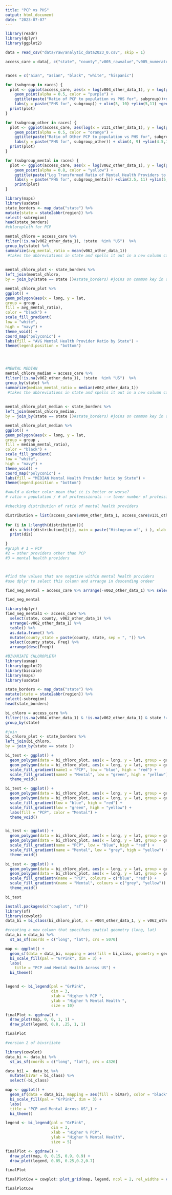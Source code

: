 ```yaml
---
title: "PCP vs PHS"
output: html_document
date: "2023-07-07"
---
```

```r
library(readr)
library(dplyr)
library(ggplot2)

data = read_csv("data/raw/analytic_data2023_0.csv", skip = 1)

```


```r
access_care = data[, c("state", "county","v005_rawvalue","v005_numerator", "v005_denominator","v005_race_aian", "v005_race_asian","v005_race_black", "v005_race_white", "v005_race_hispanic", "v004_rawvalue", "v004_other_data_1" , "v131_rawvalue" , "v131_other_data_1", "v050_rawvalue", "v050_numerator", "v050_denominator", "v050_race_aian", "v050_race_asian", "v050_race_black", "v050_race_white", "v050_race_hispanic",  "v155_rawvalue", "v155_numerator", "v155_denominator", "v155_race_aian", "v155_race_asian", "v155_race_black", "v155_race_white", "v155_race_hispanic", "v062_rawvalue", "v062_other_data_1"  )]


races = c("aian", "asian", "black", "white", "hispanic")

for (subgroup in races) {
  plot <- ggplot(access_care, aes(x = log(v004_other_data_1), y = log(get(paste0("v005_race_", subgroup))))) +
    geom_point(alpha = 0.5, color = "purple") +
    ggtitle(paste("Ratio of PCP to population vs PHS for", subgroup))+xlab("Log Transformed Ratio of Population to PCP")+
    labs(y = paste("PHS for", subgroup)) + xlim(5, 10) +ylim(5,11) +geom_smooth()
  print(plot)
}

```

```r
for (subgroup_other in races) {
  plot <- ggplot(access_care, aes(log(x = v131_other_data_1), y = log(get(paste0("v005_race_", subgroup_other))))) +
    geom_point(alpha = 0.5, color = "orange") +
    ggtitle(paste("Ratio of Other PCP to population vs PHS for", subgroup_other))+xlab("Log Transformed Ratio of Population to Other PCP")+
    labs(y = paste("PHS for", subgroup_other)) + xlim(4, 9) +ylim(4.5,11) +geom_smooth()
  print(plot)
}


```




```r
for (subgroup_mental in races) {
  plot <- ggplot(access_care, aes(x = log(v062_other_data_1), y = log(get(paste0("v005_race_", subgroup_mental))))) +
    geom_point(alpha = 0.8, color = "yellow") +
    ggtitle(paste("Log Transformed Ratio of Mental Health Providers to population vs PHS for", subgroup_mental))+xlab("Ratio of Population to Mental Health Providers")+
    labs(y = paste("PHS for", subgroup_mental)) +xlim(2.5, 11) +ylim(5,12)+ geom_smooth()
    print(plot)
}
```



```r

library(maps)
library(usdata)
state_borders <- map_data("state") %>% 
mutate(state = state2abbr(region)) %>% 
select(-subregion)
head(state_borders)
#chloropleth for PCP

mental_chloro = access_care %>%
filter(!is.na(v062_other_data_1), !state  %in% "US")  %>% 
group_by(state) %>% 
summarize(avg_mental_ratio = mean(v062_other_data_1)) 
 #takes the abbreviations in state and spells it out in a new column called "State)
  
  
mental_chloro_plot <- state_borders %>%
left_join(mental_chloro,
by = join_by(state == state ))#state_borders) #joins on common key in df1 and df2 

mental_chloro_plot %>%
ggplot() +
geom_polygon(aes(x = long, y = lat,
group = group ,
fill = avg_mental_ratio),
color = "black") +
scale_fill_gradient(
low = "white",
high = "navy") +
theme_void() +
coord_map("polyconic") +
labs(fill = "AVG Mental Health Provider Ratio by State") +
theme(legend.position = "bottom")




#MENTAL MEDIAN 
mental_chloro_median = access_care %>%
filter(!is.na(v062_other_data_1), !state  %in% "US")  %>% 
group_by(state) %>% 
summarize(median_mental_ratio = median(v062_other_data_1)) 
 #takes the abbreviations in state and spells it out in a new column called "State)
  
  
mental_chloro_plot_median <- state_borders %>%
left_join(mental_chloro_median,
by = join_by(state == state ))#state_borders) #joins on common key in df1 and df2 

mental_chloro_plot_median %>% 
ggplot() +
geom_polygon(aes(x = long, y = lat,
group = group ,
fill = median_mental_ratio),
color = "black") +
scale_fill_gradient(
low = "white",
high = "navy") +
theme_void() +
coord_map("polyconic") +
labs(fill = "MEDIAN Mental Health Provider Ratio by State") +
theme(legend.position = "bottom")

#would a darker color mean that it is better or worse? 
# ratio = population / # of profeessionals --> lower number of professionals could lead to a darker color 
```


```r
#checking distribution of ratio of mental health providers

distribution = list(access_care$v004_other_data_1, access_care$v131_other_data_1, access_care$v062_other_data_1)
    
for (i in 1:length(distribution)){
  dis = hist(distribution[[i]], main = paste("Histogram of", i ), xlab = i) 
  print(dis)

}
#graph # 1 = PCP
#2 = other providers other than PCP
#3 = mental health providers



#find the values that are negative within mental health providers
#use dplyr to select this column and arrange in descending ordeer

find_neg_mental = access_care %>% arrange(-v062_other_data_1) %>% select(state, county, v062_other_data_1) %>% table()

find_neg_mental

library(dplyr)
find_neg_mental1 <- access_care %>%
  select(state, county, v062_other_data_1) %>%
  arrange(-v062_other_data_1) %>%
  table() %>%
  as.data.frame() %>%
  mutate(county_state = paste(county, state, sep = ", ")) %>%
  select(county_state, Freq) %>%
  arrange(desc(Freq))
```
```r
#BIVARIATE CHLOROPLETH
library(usmap)
library(ggplot2)
library(biscale)
library(maps)
library(usdata)

state_borders <- map_data("state") %>% 
mutate(state = state2abbr(region)) %>% 
select(-subregion)
head(state_borders)

bi_chloro = access_care %>%
filter(!is.na(v004_other_data_1) & !is.na(v062_other_data_1) & state != "US")  %>% 
group_by(state) 

#join
bi_chloro_plot <- state_borders %>%
left_join(bi_chloro,
by = join_by(state == state ))

bi_test <- ggplot() +
  geom_polygon(data = bi_chloro_plot, aes(x = long, y = lat, group = group), fill = "v004_other_data_1", color = "black")+   
  geom_polygon(data = bi_chloro_plot, aes(x = long, y = lat, group = group, fill = "v062_other_data_1"), color = "black")+
  scale_fill_gradient(name1 = "PCP", low = "blue", high = "red") +
  scale_fill_gradient(name2 = "Mental", low = "green", high = "yellow") +
  theme_void()

bi_test <- ggplot() +
  geom_polygon(data = bi_chloro_plot, aes(x = long, y = lat, group = group), fill = "v004_other_data_1", color = "black")+   
  geom_polygon(data = bi_chloro_plot, aes(x = long, y = lat, group = group, fill = "v062_other_data_1"), color = "black")+
  scale_fill_gradient(low = "blue", high = "red") +
  scale_fill_gradient(low = "green", high = "yellow") +
  labs(fill = "PCP", color = "Mental") +
  theme_void()


bi_test <- ggplot() +
  geom_polygon(data = bi_chloro_plot, aes(x = long, y = lat, group = group, fill = v004_other_data_1), color = "black") +
  geom_polygon(data = bi_chloro_plot, aes(x = long, y = lat, group = group, fill = v062_other_data_1), color = "black") +
  scale_fill_gradient(name = "PCP", low = "blue", high = "red") +
  scale_fill_gradient(name = "Mental", low = "grey", high = "yellow") +
  theme_void()

bi_test <- ggplot() +
  geom_polygon(data = bi_chloro_plot, aes(x = long, y = lat, group = group, fill = v004_other_data_1), color = "black") +
  geom_polygon(data = bi_chloro_plot, aes(x = long, y = lat, group = group, fill = v062_other_data_1), color = "black") +
  scale_fill_gradientn(name = "PCP", colours = c("blue", "red")) +
  scale_fill_gradientn(name = "Mental", colours = c("grey", "yellow")) +
  theme_void()

bi_test

```


```r
install.packages(c("cowplot", "sf"))
library(sf)
library(cowplot)
data_bi = bi_class(bi_chloro_plot, x = v004_other_data_1, y = v062_other_data_1, style = "quantile", dim = 3)

#creating a new column that specifues spatial geometry (long, lat)
data_bi = data_bi %>%
  st_as_sf(coords = c("long", "lat"), crs = 5070)

map <- ggplot() +
  geom_sf(data = data_bi, mapping = aes(fill = bi_class, geometry = geometry), color = "white", size = 0.1, show.legend = FALSE) +
  bi_scale_fill(pal = "GrPink", dim = 3) +
  labs(
    title = "PCP and Mental Health Across US") +
  bi_theme()


legend <- bi_legend(pal = "GrPink",
                    dim = 3,
                    xlab = "Higher % PCP ",
                    ylab = "Higher % Mental Health ",
                    size = 10)

finalPlot <- ggdraw() +
  draw_plot(map, 0, 0, 1, 1) +
  draw_plot(legend, 0.8, .25, 1, 1)

finalPlot
```
```r
#version 2 of bivsriiate

library(cowplot)
data_bi <- data_bi %>%
  st_as_sf(coords = c("long", "lat"), crs = 4326)

data_bi1 =  data_bi %>% 
  mutate(biVar = bi_class) %>% 
  select(-bi_class)

map <- ggplot() +
  geom_sf(data = data_bi1, mapping = aes(fill = biVar), color = "black", size = 0.1, show.legend = FALSE) +
  bi_scale_fill(pal = "GrPink", dim = 3) +
  labs(
  title = "PCP and Mental Across US",) +
  bi_theme()

legend <- bi_legend(pal = "GrPink",
                    dim = 3,
                    xlab = "Higher % PCP",
                    ylab = "Higher % Mental Health",
                    size = 5)

finalPlot <- ggdraw() +
  draw_plot(map, 0, 0.15, 0.9, 0.9) +
  draw_plot(legend, 0.85, 0.25,0.2,0.7) 

finalPlot

finalPlotCow = cowplot::plot_grid(map, legend, ncol = 2, rel_widths = c(0.8, 0.2))

finalPlotCow
```

